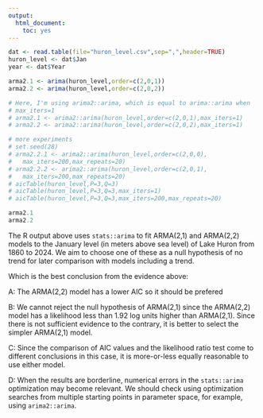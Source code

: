 ```yaml
---
output:
  html_document:
    toc: yes
---
```


```r
dat <- read.table(file="huron_level.csv",sep=",",header=TRUE)
huron_level <- dat$Jan
year <- dat$Year

arma2.1 <- arima(huron_level,order=c(2,0,1))
arma2.2 <- arima(huron_level,order=c(2,0,2))

# Here, I'm using arima2::arima, which is equal to arima::arima when
# max_iters=1
# arma2.1 <- arima2::arima(huron_level,order=c(2,0,1),max_iters=1)
# arma2.2 <- arima2::arima(huron_level,order=c(2,0,2),max_iters=1)

# more experiments
# set.seed(28)
# arma2.2.1 <- arima2::arima(huron_level,order=c(2,0,0),
#   max_iters=200,max_repeats=20)
# arma2.2.2 <- arima2::arima(huron_level,order=c(2,0,1),
#   max_iters=200,max_repeats=20)
# aicTable(huron_level,P=3,Q=3)
# aicTable(huron_level,P=3,Q=3,max_iters=1)
# aicTable(huron_level,P=3,Q=3,max_iters=200,max_repeats=20)

arma2.1
arma2.2
```

The R output above uses `stats::arima` to fit ARMA(2,1) and ARMA(2,2) models to the January level (in meters above sea level) of Lake Huron from 1860 to 2024. We aim to choose one of these as a null hypothesis of no trend for later comparison with models including a trend.

Which is the best conclusion from the evidence above:

A: The ARMA(2,2) model has a lower AIC so it should be prefered

B:  We cannot reject the null hypothesis of ARMA(2,1) since the ARMA(2,2) model has a likelihood less than 1.92 log units higher than ARMA(2,1). Since there is not sufficient evidence to the contrary, it is better to select the simpler ARMA(2,1) model.

C: Since the comparison of AIC values and the likelihood ratio test come to different conclusions in this case, it is more-or-less equally reasonable to use either model.

D: When the results are borderline, numerical errors in the `stats::arima` optimization may become relevant. We should check using optimization searches from multiple starting points in parameter space, for example, using `arima2::arima`.




